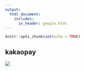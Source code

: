 ```yaml
---
output:
  html_document:
    includes:
      in_header: google.html
---
```


```r
knitr::opts_chunk$set(echo = TRUE)
```

## kakaopay

![](https://user-images.githubusercontent.com/6179259/59764463-ca86cf80-92d6-11e9-8037-847fbb61cc0b.png)

